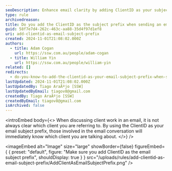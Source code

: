 ```yaml
---
seoDescription: Enhance email clarity by adding ClientID as your subject prefix, ensuring seamless communication regarding specific client work
type: rule
archivedreason:
title: Do you add the ClientID as the subject prefix when sending an email regarding a client?
guid: 58f7e7d4-262c-463c-aa88-35d4f97d1ef8
uri: add-clientid-as-email-subject-prefix
created: 2024-11-01T21:08:02.000Z
authors:
  - title: Adam Cogan
    url: https://ssw.com.au/people/adam-cogan
  - title: William Yin
    url: https://ssw.com.au/people/william-yin
related: []
redirects:
  - do-you-know-to-add-the-clientid-as-your-email-subject-prefix-when-sending-an-email-regarding-a-client
lastUpdated: 2024-11-01T21:08:02.000Z
lastUpdatedBy: Tiago AraÃºjo [SSW]
lastUpdatedByEmail: tiagov8@gmail.com
createdBy: Tiago AraÃºjo [SSW]
createdByEmail: tiagov8@gmail.com
isArchived: false
---
```


<introEmbed
  body={<>
When discussing client work in an email, it is not always clear which client you are referring to. By using the ClientID as your email subject prefix, those involved in the email conversation will immediately know which client you are talking about.
  </>}
/>

<imageEmbed
  alt="Image"
  size="large"
  showBorder={false}
  figureEmbed={ {
    preset: "default",
    figure: "Make sure you add ClientID as the email subject prefix",
    shouldDisplay: true
  } }
  src="/uploads/rules/add-clientid-as-email-subject-prefix/AddClientAsEmailSubjectPrefix.png"
/>
